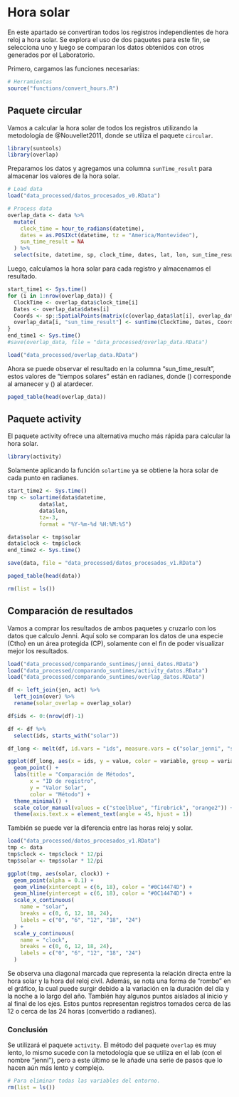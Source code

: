 # Hora solar

En este apartado se convertiran todos los registros independientes de hora reloj a hora solar. Se explora el uso de dos paquetes para este fin, se selecciona uno y luego se comparan los datos obtenidos con otros generados por el Laboratorio.

Primero, cargamos las funciones necesarias:

```r
# Herramientas
source("functions/convert_hours.R")
```

## Paquete circular

Vamos a calcular la hora solar de todos los registros utilizando la metodología de @Nouvellet2011, donde se utiliza el paquete `circular`.

```r
library(suntools)
library(overlap)
```

Preparamos los datos y agregamos una columna `sunTime_result` para almacenar los valores de la hora solar.

```r
# Load data
load("data_processed/datos_procesados_v0.RData")

# Process data
overlap_data <- data %>%
  mutate(
    clock_time = hour_to_radians(datetime),
    dates = as.POSIXct(datetime, tz = "America/Montevideo"),
    sun_time_result = NA
  ) %>%
  select(site, datetime, sp, clock_time, dates, lat, lon, sun_time_result)
```

Luego, calculamos la hora solar para cada registro y almacenamos el resultado.

```r
start_time1 <- Sys.time()
for (i in 1:nrow(overlap_data)) {
  ClockTime <- overlap_data$clock_time[i]
  Dates <- overlap_data$dates[i]
  Coords <- sp::SpatialPoints(matrix(c(overlap_data$lat[i], overlap_data$lon[i]), nrow=1), proj4string=sp::CRS("+proj=longlat +datum=WGS84"))
  overlap_data[i, "sun_time_result"] <- sunTime(ClockTime, Dates, Coords)
}
end_time1 <- Sys.time()
#save(overlap_data, file = "data_processed/overlap_data.RData")
```

```r
load("data_processed/overlap_data.RData")
```

Ahora se puede observar el resultado en la columna "sun_time_result", estos valores de "tiempos solares" están en radianes, donde \(\frac{\pi}{2}\) corresponde al amanecer y \(\frac{3\pi}{2}\) al atardecer.

```r
paged_table(head(overlap_data))
```

## Paquete activity

El paquete activity ofrece una alternativa mucho más rápida para calcular la hora solar.

```r
library(activity)
```

Solamente aplicando la función `solartime` ya se obtiene la hora solar de cada punto en radianes.

```r
start_time2 <- Sys.time()
tmp <- solartime(data$datetime,
          data$lat,
          data$lon,
          tz=-3,
          format = "%Y-%m-%d %H:%M:%S")

data$solar <- tmp$solar
data$clock <- tmp$clock
end_time2 <- Sys.time()
```

```r
save(data, file = "data_processed/datos_procesados_v1.RData")
```

```r
paged_table(head(data))
```

```r
rm(list = ls())
```

## Comparación de resultados

Vamos a comprar los resultados de ambos paquetes y cruzarlo con los datos que calculo Jenni. Aquí solo se comparan los datos de una especie (Ctho) en un área protegida (CP), solamente con el fin de poder visualizar mejor los resultados.

```r
load("data_processed/comparando_suntimes/jenni_datos.RData")
load("data_processed/comparando_suntimes/activity_datos.RData")
load("data_processed/comparando_suntimes/overlap_datos.RData")

df <- left_join(jen, act) %>% 
  left_join(over) %>% 
  rename(solar_overlap = overlap_solar)

df$ids <- 0:(nrow(df)-1)

df <- df %>% 
  select(ids, starts_with("solar"))

df_long <- melt(df, id.vars = "ids", measure.vars = c("solar_jenni", "solar_activity", "solar_overlap"))

ggplot(df_long, aes(x = ids, y = value, color = variable, group = variable)) +
  geom_point() +
  labs(title = "Comparación de Métodos",
       x = "ID de registro",
       y = "Valor Solar",
       color = "Método") +
  theme_minimal() +
  scale_color_manual(values = c("steelblue", "firebrick", "orange2")) +
  theme(axis.text.x = element_text(angle = 45, hjust = 1))
```

También se puede ver la diferencia entre las horas reloj y solar.

```r
load("data_processed/datos_procesados_v1.RData")
tmp <- data
tmp$clock <- tmp$clock * 12/pi
tmp$solar <- tmp$solar * 12/pi

ggplot(tmp, aes(solar, clock)) +
  geom_point(alpha = 0.1) +
  geom_vline(xintercept = c(6, 18), color = "#0C14474D") +
  geom_hline(yintercept = c(6, 18), color = "#0C14474D") +
  scale_x_continuous(
    name = "solar",
    breaks = c(0, 6, 12, 18, 24),
    labels = c("0", "6", "12", "18", "24")
  ) +
  scale_y_continuous(
    name = "clock",
    breaks = c(0, 6, 12, 18, 24),
    labels = c("0", "6", "12", "18", "24")
  )
```

Se observa una diagonal marcada que representa la relación directa entre la hora solar y la hora del reloj civil. Además, se nota una forma de "rombo" en el gráfico, la cual puede surgir debido a la variación en la duración del día y la noche a lo largo del año. También hay algunos puntos aislados al inicio y al final de los ejes. Estos puntos representan registros tomados cerca de las 12 o cerca de las 24 horas (convertido a radianes).

### Conclusión

Se utilizará el paquete `activity`. El método del paquete `overlap` es muy lento, lo mismo sucede con la metodología que se utiliza en el lab (con el nombre "jenni"), pero a este último se le añade una serie de pasos que lo hacen aún más lento y complejo.

```r
# Para eliminar todas las variables del entorno.
rm(list = ls())
```


